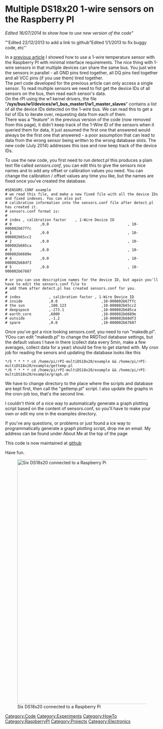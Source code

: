 = Multiple DS18x20 1-wire sensors on the Raspberry PI  =
''Edited 16/07/2014 to show how to use new version of the code"''

"'Edited 22/12/2013 to add a link to github"''
''Edited 1/1/2013 to fix buggy code, etc'' 

In a [[RaspberryPI DS1820|previous article]] I&nbsp;showed how to use a 1-wire temperature sensor with the Raspberry PI&nbsp;with minimal interface requirements. The nice thing with 1-wire sensors in that multiple devices can share the same bus. You just wire the sensors in parallel - all GND pins tired together, all DQ&nbsp;pins tied together and all VCC&nbsp;pins (if you use them) tired together.<br> 

The perl code developed for the previous article can only access a single sensor. To read multiple sensors we need to fist get the device IDs of all sensors on the bus, then read each sensor's data. <br> 

On the rPI using the w1 kernel drivers, the file "'''/sys/bus/w1/devices/w1_bus_master1/w1_master_slaves'''" contains a list of all the device IDs detected on the 1-wire bus. We can read this to get a list of IDs to iterate over, requesting data from each of them.<br> 

There was a "feature" in the previous version of the code (now removed from this page), it didn't keep track of the 1-Wire ID of the sensors when it queried them for data, it just assumed the first one that answered would always be the first one that answered - a poor assumption that can lead to data from the wrong sensor being written to the wrong database slots. The new code (July 2014) addresses this isse and now keep track of the device IDs.

To use the new code, you first need to run ''detect.pl'' this produces a plain text file called ''sensors.conf'', you can edit this to give the sensors nice names and to add any offset or calibration values you need. You can change the calibration / offset values any time you like, but the names are fixed once you've created the database.

<pre>
#SENSORS.CONF example
# we read this file, and make a new fixed file with all the device IDs and fixed indexes. You can also put
# calibration information into the sensors.conf file after detect.pl has created it.
# sensors.conf format is:
# 
# index , calibration factor    , 1-Wire Device ID
# 0             ,0.0                                    , 10-000802b67ffc
# 1             ,0.0                                    , 10-000802b65cc2
# 2             ,0.0                                    , 10-000802b685ca
# 3             ,0.0                                    , 10-000802b6689e
# 4             ,0.0                                    , 10-000802b68df3
# 5             ,0.0                                    , 10-000802b67687

# or you can use descriptive names for the device ID, but again you'll have to edit the sensors.conf file to
# add them after detect.pl has created sensors.conf for you.
#
# index				, calibration factor , 1-Wire Device ID
# inside			,0.0					,10-000802b67ffc
# the sun			,100.123				,10-000802b65cc2
# deepspace			,-273.1					,10-000802b685ca
# earth_core		,6000					,10-000802b6689e
# outside			,-1.2					,10-000802b68df3
# spare				,0.0					,10-000802b67687
</pre>

Once you've got a nice looking sensors.conf, you need to run "makedb.pl". YOou can edit "makedb.pl" to change the RRDTool database settings, but the default values I have in there (collect data every 5min, make a few averages, collect data for a year) should be fine to get started with. My cron job for reading the senors and updating the database looks like this
<pre>
*/5 * * * * cd /home/pi/rPI-multiDS18x20/example && /home/pi/rPI-multiDS18x20/example/gettemp.pl 
*/6 * * * * cd /home/pi/rPI-multiDS18x20/example && /home/pi/rPI-multiDS18x20/example/graph.sh 
</pre>

We have to change directory to the place where the scripts and database are kept first, then call the "gettemp.pl" script. I also update the graphs in the cron-job too, that's the second line.

I couldn't think of a nice way to automatically generate a graph plotting script based on the content of sensors.conf, so you'll have to make your own or edit my one in the examples directory.

If you've any questions, or problems or just found a ice way to programmatically generate a graph plotting script, drop me an email.  My address can be found under About Me at the top of the page

This code is now maintained at [https://github.com/g7uvw/rPI-multiDS18x20 github] 

Have fun.

[[File:IMG 20140716 205226.jpg|800px|Six DS18s20 connected to a Raspberry Pi]]

[[Category:Code]] [[Category:Experiments]] [[Category:HowTo]] [[Category:RaspberryPI]] [[Category:Projects]] [[Category:Electronics]]